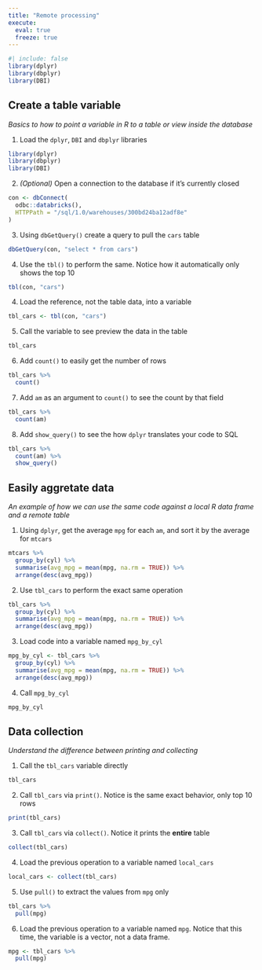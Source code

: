 ```yaml
---
title: "Remote processing"
execute: 
  eval: true
  freeze: true
---
```



```r
#| include: false
library(dplyr)
library(dbplyr)
library(DBI)
```

## Create a table variable

*Basics to how to point a variable in R to a table or view inside the database*

1. Load the `dplyr`, `DBI` and `dbplyr` libraries
```r
library(dplyr)
library(dbplyr)
library(DBI)
```

2. *(Optional)* Open a connection to the database if it's currently closed
```r
con <- dbConnect(
  odbc::databricks(),
  HTTPPath = "/sql/1.0/warehouses/300bd24ba12adf8e"
)
```

3. Using `dbGetQuery()` create a query to pull the `cars` table

```r
dbGetQuery(con, "select * from cars")
```

4. Use the `tbl()` to perform the same. Notice how it automatically only shows 
the top 10
```r
tbl(con, "cars")
```

4. Load the reference, not the table data, into a variable
```r
tbl_cars <- tbl(con, "cars")
```


5. Call the variable to see preview the data in the table
```r
tbl_cars
```

6. Add `count()` to easily get the number of rows
```r
tbl_cars %>% 
  count()
```

7. Add `am` as an argument to `count()` to see the count by that field
```r
tbl_cars %>% 
  count(am)
```

8. Add `show_query()` to see the how `dplyr` translates your code to 
SQL 

```r
tbl_cars %>% 
  count(am) %>% 
  show_query()
```
## Easily aggretate data
*An example of how we can use the same code against a local R data frame and a remote table*

1. Using `dplyr`, get the average `mpg` for each `am`, and sort it by the
average for `mtcars`

```r
mtcars %>% 
  group_by(cyl) %>% 
  summarise(avg_mpg = mean(mpg, na.rm = TRUE)) %>% 
  arrange(desc(avg_mpg))
```

2. Use `tbl_cars` to perform the exact same operation 

```r
tbl_cars %>% 
  group_by(cyl) %>% 
  summarise(avg_mpg = mean(mpg, na.rm = TRUE)) %>% 
  arrange(desc(avg_mpg))
```

3. Load code into a variable named `mpg_by_cyl`

```r
mpg_by_cyl <- tbl_cars %>% 
  group_by(cyl) %>% 
  summarise(avg_mpg = mean(mpg, na.rm = TRUE)) %>% 
  arrange(desc(avg_mpg)) 
```

4. Call `mpg_by_cyl` 

```r
mpg_by_cyl
```


## Data collection
*Understand the difference between printing and collecting*


1. Call the `tbl_cars` variable directly

```r
tbl_cars
```

2. Call `tbl_cars` via `print()`. Notice is the same exact behavior, only top 
10 rows

```r
print(tbl_cars)
```

3. Call `tbl_cars` via `collect()`. Notice it prints the **entire** table 

```r
collect(tbl_cars)
```

4. Load the previous operation to a variable named `local_cars`

```r
local_cars <- collect(tbl_cars)
```

5. Use `pull()` to extract the values from `mpg` only

```r
tbl_cars %>% 
  pull(mpg)
```

6. Load the previous operation to a variable named `mpg`. Notice that this time,
the variable is a vector, not a data frame.

```r
mpg <- tbl_cars %>% 
  pull(mpg)
```

